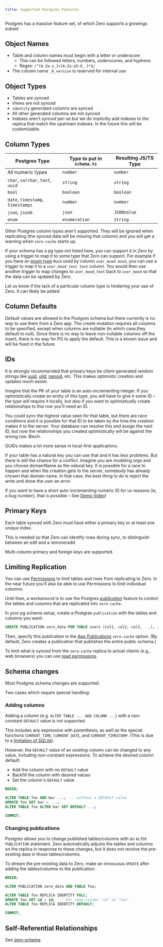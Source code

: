 ```yaml
---
title: Supported Postgres Features
---
```


Postgres has a massive feature set, of which Zero supports a growings subset.

## Object Names

- Table and column names must begin with a letter or underscore
  - This can be followed letters, numbers, underscores, and hyphens
  - Regex: `/^[A-Za-z_]+[A-Za-z0-9_-]*$/`
- The column name `_0_version` is reserved for internal use

## Object Types

- Tables are synced
- Views are not synced
- `identity` generated columns are synced
- All other generated columns are not synced
- Indexes aren’t _synced_ per-se but we do implicitly add indexes to the replica that match the upstream indexes. In the future this will be customizable.

## Column Types

| Postgres Type                     | Type to put in `schema.ts` | Resulting JS/TS Type |
| --------------------------------- | -------------------------- | -------------------- |
| All numeric types                 | `number`                   | `number`             |
| `char`, `varchar`, `text`, `uuid` | `string`                   | `string`             |
| `bool`                            | `boolean`                  | `boolean`            |
| `date`, `timestamp`, `timestampz` | `number`                   | `number`             |
| `json`, `jsonb`                   | `json`                     | `JSONValue`          |
| `enum`                            | `enumeration`              | `string`             |

Other Postgres column types aren’t supported. They will be ignored when replicating (the synced data will be missing that column) and you will get a warning when `zero-cache` starts up.

If your schema has a pg type not listed here, you can support it in Zero by using a trigger to map it to some type that Zero can support. For example if you have an [enum type](https://www.postgresql.org/docs/current/datatype-enum.html#DATATYPE-ENUM) `Mood` used by column `user_mood mood`, you can use a trigger to map it to a `user_mood_text text` column. You would then use another trigger to map changes to `user_mood_text` back to `user_mood` so that the data can be updated by Zero.

Let us know if the lack of a particular column type is hindering your use of Zero. It can likely be added.

## Column Defaults

Default values are allowed in the Postgres schema but there currently is no way to use them from a Zero app. The create mutation requires all columns to be specified, except when columns are nullable (in which case,they default to null). Since there is no way to leave non-nullable columns off the insert, there is no way for PG to apply the default. This is a known issue and will be fixed in the future.

## IDs

It is strongly recommended that primary keys be client-generated random strings like [uuid](https://www.npmjs.com/package/uuid), [ulid](https://www.npmjs.com/package/ulid), [nanoid](https://www.npmjs.com/package/nanoid), etc. This makes optimistic creation and updates much easier.

<Note type="note" heading="Why are client-generated IDs better?">
  Imagine that the PK of your table is an auto-incrementing integer. If you optimistically create an entity of this type, you will have to give it some ID – the type will require it locally, but also if you want to optimistically create relationships to this row you’ll need an ID.

  You could sync the highest value seen for that table, but there are race conditions and it is possible for that ID to be taken by the time the creation makes it to the server. Your database can resolve this and assign the next ID, but now the relationships you created optimistically will be against the wrong row. Blech.

  GUIDs makes a lot more sense in local-first applications.

  If your table has a natural key you can use that and it has less problems. But there is still the chance for a conflict. Imagine you are modeling orgs and you choose domainName as the natural key. It is possible for a race to happen and when the creation gets to the server, somebody has already chosen that domain name. In that case, the best thing to do is reject the write and show the user an error.
</Note>

If you want to have a short auto-incrementing numeric ID for ux reasons (ie, a bug number), that is possible – See [Demo Video](https://discord.com/channels/830183651022471199/1288232858795769917/1298114323272568852)!

## Primary Keys

Each table synced with Zero must have either a primary key or at least one unique index.

This is needed so that Zero can identify rows during sync, to distinguish between an edit and a remove/add.

Multi-column primary and foreign keys are supported.

## Limiting Replication

You can use [Permissions](permissions) to limit tables and rows from replicating to Zero. In the near future you’ll also be able to use Permissions to limit individual columns.

Until then, a workaround is to use the Postgres [_publication_](https://www.postgresql.org/docs/current/sql-createpublication.html) feature to control the tables and columns that are replicated into `zero-cache`.

In your pg schema setup, create a Postgres `publication` with the tables and columns you want:

```sql
CREATE PUBLICATION zero_data FOR TABLE users (col1, col2, col3, ...), issues, comments;
```

Then, specify this publication in the [App Publications](/docs/zero-cache-config#app-publications) `zero-cache` option. (By default, Zero creates a publication that publishes the entire public schema.)

To limit what is synced from the `zero-cache` replica to actual clients (e.g., web browsers) you can use [read permissions](/docs/permissions#select-permissions).

## Schema changes

Most Postgres schema changes are supported. 

Two cases which require special handling:

### Adding columns

Adding a column (e.g. `ALTER TABLE ... ADD COLUMN ...`) with a non-constant `DEFAULT` value is not supported. 

This includes any expression with parenthesis, as well as the special functions `CURRENT_TIME`, `CURRENT_DATE`, and `CURRENT_TIMESTAMP`.
(This is due to a [limitation of SQLite](https://www.sqlite.org/lang_altertable.html#altertabaddcol)).

However, the `DEFAULT` value of an _existing_ column can be changed to any value, including non-constant expressions. To achieve the desired column default:

* Add the column with no `DEFAULT` value
* Backfill the column with desired values
* Set the column's `DEFAULT` value

```sql
BEGIN;

ALTER TABLE foo ADD bar ...;  -- without a DEFAULT value
UPDATE foo SET bar = ...;
ALTER TABLE foo ALTER bar SET DEFAULT ...;

COMMIT;
```

### Changing publications

Postgres allows you to change published tables/columns with an `ALTER PUBLICATION` statement. Zero automatically adjusts the tables and columns on the replica in response to these changes, but it does not receive the pre-existing data in those tables/columns.

To stream the pre-existing data to Zero, make an innocuous `UPDATE` after adding the tables/columns to the publication:

```sql
BEGIN;

ALTER PUBLICATION zero_data ADD TABLE foo;

ALTER TABLE foo REPLICA IDENTITY FULL;
UPDATE foo SET id = id;  -- For some column "id" in "foo"
ALTER TABLE foo REPLICA IDENTITY DEFAULT;

COMMIT;
```

## Self-Referential Relationships

See [zero-schema](/docs/zero-schema#self-referential-relationships)
